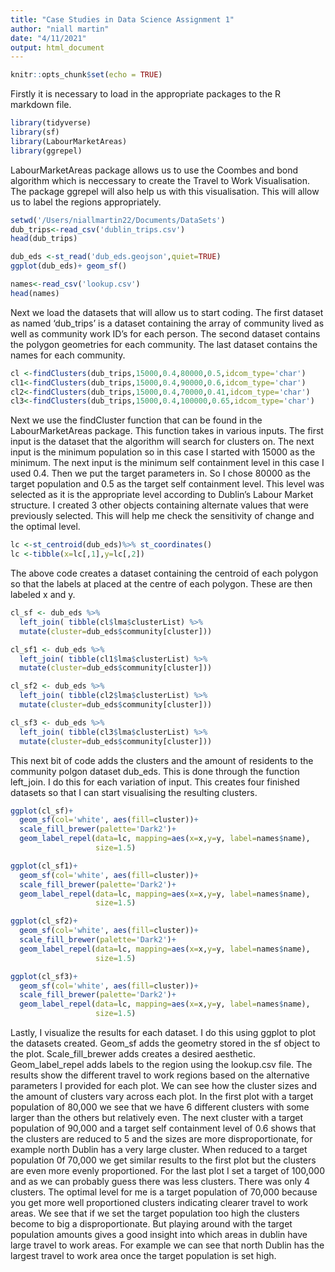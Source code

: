 ```yaml
---
title: "Case Studies in Data Science Assignment 1"
author: "niall martin"
date: "4/11/2021"
output: html_document
---
```


```r
knitr::opts_chunk$set(echo = TRUE)
```

Firstly it is necessary to load in the appropriate packages to the R markdown file.

```r
library(tidyverse)
library(sf)
library(LabourMarketAreas)
library(ggrepel)
```

LabourMarketAreas package allows us to use the Coombes and bond algorithm which is neccessary to create the Travel to Work Visualisation. The package ggrepel will also help us with this visualisation. This will allow us to label the regions appropriately.

```r
setwd('/Users/niallmartin22/Documents/DataSets')
dub_trips<-read_csv('dublin_trips.csv')
head(dub_trips)

dub_eds <-st_read('dub_eds.geojson',quiet=TRUE)
ggplot(dub_eds)+ geom_sf()

names<-read_csv('lookup.csv')
head(names)

```

Next we load the datasets that will allow us to start coding. The first dataset as named 'dub_trips' is a dataset containing the array of community lived as well as community work ID's for each person. The second dataset contains the polygon geometries for each community. The last dataset contains the names for each community. 

```r

cl <-findClusters(dub_trips,15000,0.4,80000,0.5,idcom_type='char')
cl1<-findClusters(dub_trips,15000,0.4,90000,0.6,idcom_type='char')
cl2<-findClusters(dub_trips,15000,0.4,70000,0.41,idcom_type='char')
cl3<-findClusters(dub_trips,15000,0.4,100000,0.65,idcom_type='char')

```

Next we use the findCluster function that can be found in the LabourMarketAreas package. This function takes in various inputs. The first input is the dataset that the algorithm will search for clusters on. The next input is the minimum population so in this case I started with 15000 as the minimum. The next input is the minimum self containment level in this case I used 0.4. Then we put the target parameters in. So I chose 80000 as the target population and 0.5 as the target self containment level. This level was selected as it is the  appropriate level according to Dublin's Labour Market structure. I created 3 other objects containing alternate values that were previously selected. This will help me check the sensitivity of change and the optimal level.


```r

lc <-st_centroid(dub_eds)%>% st_coordinates()
lc <-tibble(x=lc[,1],y=lc[,2])

```

The above code creates a dataset containing the centroid of each polygon so that the labels at placed at the centre of each polygon. These are then labeled x and y. 

```r
cl_sf <- dub_eds %>%
  left_join( tibble(cl$lma$clusterList) %>%
  mutate(cluster=dub_eds$community[cluster]))

cl_sf1 <- dub_eds %>%
  left_join( tibble(cl1$lma$clusterList) %>%
  mutate(cluster=dub_eds$community[cluster]))

cl_sf2 <- dub_eds %>%
  left_join( tibble(cl2$lma$clusterList) %>%
  mutate(cluster=dub_eds$community[cluster]))

cl_sf3 <- dub_eds %>%
  left_join( tibble(cl3$lma$clusterList) %>%
  mutate(cluster=dub_eds$community[cluster]))
```

This next bit of code adds the clusters and the amount of residents to the community polgon dataset dub_eds. This is done through the function left_join. I do this for each variation of input. This creates four finished datasets so that I can start visualising the resulting clusters.

```r

ggplot(cl_sf)+
  geom_sf(col='white', aes(fill=cluster))+
  scale_fill_brewer(palette='Dark2')+
  geom_label_repel(data=lc, mapping=aes(x=x,y=y, label=names$name),
                   size=1.5)

ggplot(cl_sf1)+
  geom_sf(col='white', aes(fill=cluster))+
  scale_fill_brewer(palette='Dark2')+
  geom_label_repel(data=lc, mapping=aes(x=x,y=y, label=names$name),
                   size=1.5)

ggplot(cl_sf2)+
  geom_sf(col='white', aes(fill=cluster))+
  scale_fill_brewer(palette='Dark2')+
  geom_label_repel(data=lc, mapping=aes(x=x,y=y, label=names$name),
                   size=1.5)

ggplot(cl_sf3)+
  geom_sf(col='white', aes(fill=cluster))+
  scale_fill_brewer(palette='Dark2')+
  geom_label_repel(data=lc, mapping=aes(x=x,y=y, label=names$name),
                   size=1.5)

```

Lastly, I visualize the results for each dataset. I do this using ggplot to plot the datasets created. Geom_sf adds the geometry stored in the sf object to the plot. Scale_fill_brewer adds creates a desired aesthetic. Geom_label_repel adds labels to the region using the lookup.csv file. The results show the different travel to work regions based on the alternative parameters I provided for each plot. We can see how the cluster sizes and the amount of clusters vary across each plot. In the first plot with a target population of 80,000 we see that we have 6 different clusters with some larger than the others but relatively even. The next cluster with a target population of 90,000 and a target self containment level of 0.6 shows that the clusters are reduced to 5 and the sizes are more disproportionate, for example north Dublin has a very large cluster. When reduced to a target population 0f 70,000 we get similar results to the first plot but the clusters are even more evenly proportioned. For the last plot I set a target of 100,000 and as we can probably guess there was less clusters. There was only 4 clusters. The optimal level for me is a target population of 70,000 because you get more well proportioned clusters indicating clearer travel to work areas. We see that if we set the target population too high the clusters become to big a disproportionate. But playing around with the target population amounts gives a good insight into which areas in dublin have large travel to work areas. For example we can see that north Dublin has the largest travel to work area once the target population is set high.




